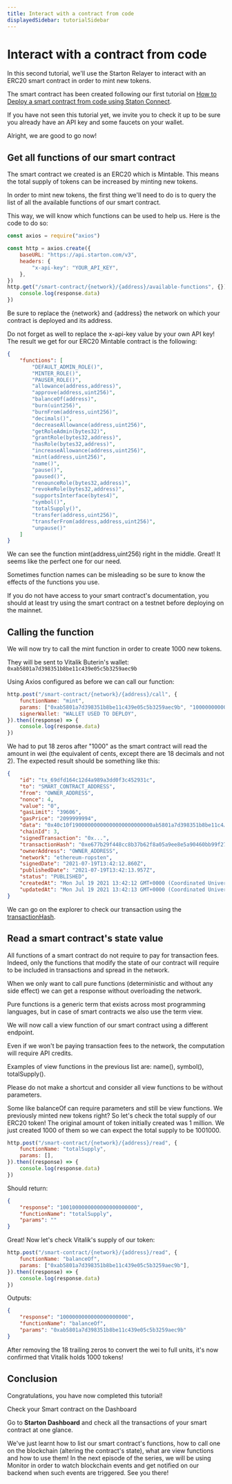 ```yaml
---
title: Interact with a contract from code
displayedSidebar: tutorialSidebar
---
```



# Interact with a contract from code

In this second tutorial, we'll use the Starton Relayer to interact with an ERC20 smart contract in order to mint new tokens.

The smart contract has been created following our first tutorial on [How to Deploy a smart contract from code using Staton Connect](deploy-a-contract-from-code.mdx).

If you have not seen this tutorial yet, we invite you to check it up to be sure you already have an API key and some faucets on your wallet.

Alright, we are good to go now!

## Get all functions of our smart contract

The smart contract we created is an ERC20 which is Mintable. This means the total supply of tokens can be increased by minting new tokens.

In order to mint new tokens, the first thing we'll need to do is to query the list of all the available functions of our smart contract.

This way, we will know which functions can be used to help us.
Here is the code to do so:

```js
const axios = require("axios")

const http = axios.create({
	baseURL: "https://api.starton.com/v3",
	headers: {
		"x-api-key": "YOUR_API_KEY",
	},
})
http.get("/smart-contract/{network}/{address}/available-functions", {}).then((response) => {
	console.log(response.data)
})
```

Be sure to replace the \{network} and \{address} the network on which your contract is deployed and its address.

Do not forget as well to replace the x-api-key value by your own API key!
The result we get for our ERC20 Mintable contract is the following:

```json
{
	"functions": [
		"DEFAULT_ADMIN_ROLE()",
		"MINTER_ROLE()",
		"PAUSER_ROLE()",
		"allowance(address,address)",
		"approve(address,uint256)",
		"balanceOf(address)",
		"burn(uint256)",
		"burnFrom(address,uint256)",
		"decimals()",
		"decreaseAllowance(address,uint256)",
		"getRoleAdmin(bytes32)",
		"grantRole(bytes32,address)",
		"hasRole(bytes32,address)",
		"increaseAllowance(address,uint256)",
		"mint(address,uint256)",
		"name()",
		"pause()",
		"paused()",
		"renounceRole(bytes32,address)",
		"revokeRole(bytes32,address)",
		"supportsInterface(bytes4)",
		"symbol()",
		"totalSupply()",
		"transfer(address,uint256)",
		"transferFrom(address,address,uint256)",
		"unpause()"
	]
}
```

We can see the function mint(address,uint256) right in the middle.
Great! It seems like the perfect one for our need.

Sometimes function names can be misleading so be sure to know the effects of the functions you use.

If you do not have access to your smart contract's documentation, you should at least try using the smart contract on a testnet before deploying on the mainnet.

## Calling the function

We will now try to call the mint function in order to create 1000 new tokens.

They will be sent to Vitalik Buterin's wallet: `0xab5801a7d398351b8be11c439e05c5b3259aec9b`

Using Axios configured as before we can call our function:

```js
http.post("/smart-contract/{network}/{address}/call", {
	functionName: "mint",
	params: ["0xab5801a7d398351b8be11c439e05c5b3259aec9b", "1000000000000000000000"],
	signerWallet: "WALLET USED TO DEPLOY",
}).then((response) => {
	console.log(response.data)
})
```

We had to put 18 zeros after "1000" as the smart contract will read the amount in wei (the equivalent of cents, except there are 18 decimals and not 2).
The expected result should be something like this:

```json
{
	"id": "tx_69dfd164c12d4a989a3dd0f3c452931c",
	"to": "SMART_CONTRACT_ADDRESS",
	"from": "OWNER_ADDRESS",
	"nonce": 4,
	"value": "0",
	"gasLimit": "39606",
	"gasPrice": "2099999994",
	"data": "0x40c10f19000000000000000000000000ab5801a7d398351b8be11c4…0000000000000000000000000000000000000003635c9adc5dea00000",
	"chainId": 3,
	"signedTransaction": "0x...",
	"transactionHash": "0xe677b29f448cc8b37b62f8a05a9ee8e5a90460bb99f2713f186283f3b073ff12",
	"ownerAddress": "OWNER_ADDRESS",
	"network": "ethereum-ropsten",
	"signedDate": "2021-07-19T13:42:12.860Z",
	"publishedDate": "2021-07-19T13:42:13.957Z",
	"status": "PUBLISHED",
	"createdAt": "Mon Jul 19 2021 13:42:12 GMT+0000 (Coordinated Universal Time)",
	"updatedAt": "Mon Jul 19 2021 13:42:13 GMT+0000 (Coordinated Universal Time)"
}
```

We can go on the explorer to check our transaction using the [transactionHash](https://ropsten.etherscan.io/tx/0xe677b29f448cc8b37b62f8a05a9ee8e5a90460bb99f2713f186283f3b073ff12).

## Read a smart contract's state value

All functions of a smart contract do not require to pay for transaction fees.
Indeed, only the functions that modify the state of our contract will require to be included in transactions and spread in the network.

When we only want to call pure functions (deterministic and without any side effect) we can get a response without overloading the network.

Pure functions is a generic term that exists across most programming languages, but in case of smart contracts we also use the term view.

We will now call a view function of our smart contract using a different endpoint.

Even if we won't be paying transaction fees to the network, the computation will require API credits.

Examples of view functions in the previous list are: name(), symbol(), totalSupply().

Please do not make a shortcut and consider all view functions to be without parameters.

Some like balanceOf can require parameters and still be view functions.
We previously minted new tokens right? So let's check the total supply of our ERC20 token! The original amount of token initially created was 1 million. We just created 1000 of them so we can expect the total supply to be 1001000.

```jsx
http.post("/smart-contract/{network}/{address}/read", {
	functionName: "totalSupply",
	params: [],
}).then((response) => {
	console.log(response.data)
})
```

Should return:

```json
{
	"response": "1001000000000000000000000",
	"functionName": "totalSupply",
	"params": ""
}
```

Great! Now let's check Vitalik's supply of our token:

```jsx
http.post("/smart-contract/{network}/{address}/read", {
	functionName: "balanceOf",
	params: ["0xab5801a7d398351b8be11c439e05c5b3259aec9b"],
}).then((response) => {
	console.log(response.data)
})
```

Outputs:

```json
{
	"response": "1000000000000000000000",
	"functionName": "balanceOf",
	"params": "0xab5801a7d398351b8be11c439e05c5b3259aec9b"
}
```

After removing the 18 trailing zeros to convert the wei to full units, it's now confirmed that Vitalik holds 1000 tokens!

## Conclusion

Congratulations, you have now completed this tutorial!

<div className="row-is-multiline">
	<div className="col col--2" className="cards">
		<Link className="button-card button-card--vertical" to="https://app.starton.com/projects">
			<Heading as={"h3"}>Check your Smart contract on the Dashboard</Heading>
			<div className="button-card__inner">
				<p color="white">
					Go to <b>Starton Dashboard</b> and check all the transactions of your smart contract at one glance.
				</p>
			</div>
		</Link>
	</div>
</div>

We've just learnt how to list our smart contract's functions, how to call one on the blockchain (altering the contract's state), what are view functions and how to use them!
In the next episode of the series, we will be using Monitor in order to watch blockchain events and get notified on our backend when such events are triggered.
See you there!
